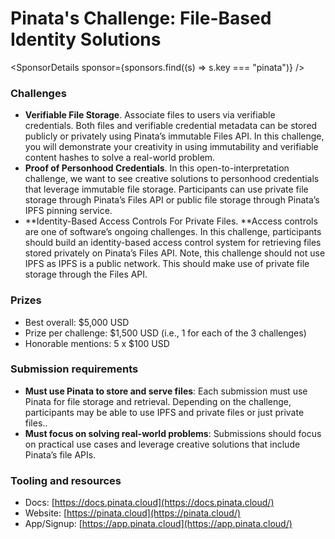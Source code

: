 
# Pinata's Challenge: File-Based Identity Solutions

<SponsorDetails sponsor={sponsors.find((s) => s.key === "pinata")} />

### Challenges

- **Verifiable File Storage**. Associate files to users via verifiable credentials. Both files and verifiable credential metadata can be stored publicly or privately using Pinata’s immutable Files API. In this challenge, you will demonstrate your creativity in using immutability and verifiable content hashes to solve a real-world problem.
- **Proof of Personhood Credentials**. In this open-to-interpretation challenge, we want to see creative solutions to personhood credentials that leverage immutable file storage. Participants can use private file storage through Pinata’s Files API or public file storage through Pinata’s IPFS pinning service.
- **Identity-Based Access Controls For Private Files. **Access controls are one of software’s ongoing challenges. In this challenge, participants should build an identity-based access control system for retrieving files stored privately on Pinata’s Files API. Note, this challenge should not use IPFS as IPFS is a public network. This should make use of private file storage through the Files API.

### Prizes

- Best overall: $5,000 USD
- Prize per challenge: $1,500 USD (i.e., 1 for each of the 3 challenges)
- Honorable mentions: 5 x $100 USD

### Submission requirements

- **Must use Pinata to store and serve files**: Each submission must use Pinata for file storage and retrieval. Depending on the challenge, participants may be able to use IPFS and private files or just private files..
- **Must focus on solving real-world problems**: Submissions should focus on practical use cases and leverage creative solutions that include Pinata’s file APIs.

### Tooling and resources

- Docs: [https://docs.pinata.cloud](https://docs.pinata.cloud/)
- Website: [https://pinata.cloud](https://pinata.cloud/)
- App/Signup: [https://app.pinata.cloud](https://app.pinata.cloud/)
